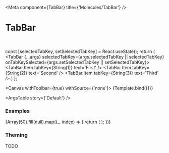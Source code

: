 

<Meta
  component={TabBar}
  title={'Molecules/TabBar'}
/>

# TabBar

<br/>

  const [selectedTabKey, setSelectedTabKey] = React.useState();
  return (
    <TabBar {...args} selectedTabKey={args.selectedTabKey || selectedTabKey} onTabKeySelected={args.setSelectedTabKey || setSelectedTabKey}>
      <TabBar.Item tabKey={String(1)} text='First' />
      <TabBar.Item tabKey={String(2)} text='Second' />
      <TabBar.Item tabKey={String(3)} text='Third' />
    </TabBar>
  )
};

<Canvas withToolbar={true} withSource={'none'}>
  <Story name='Default' args={{}}>
    {Template.bind({})}
  </Story>
</Canvas>

<ArgsTable story={'Default'} />

### Examples

<Canvas>
  <Story name='Content Alignment'>
    <TabBar contentAlignment={Alignment.Start} isFullWidth={false}>
      <TabBar.Item tabKey={String(1)} text='Left Aligned' />
    </TabBar>
    <TabBar contentAlignment={Alignment.Center} isFullWidth={false}>
      <TabBar.Item tabKey={String(1)} text='Center Aligned' />
    </TabBar>
    <TabBar contentAlignment={Alignment.End} isFullWidth={false}>
      <TabBar.Item tabKey={String(1)} text='Right Aligned' />
    </TabBar>
  </Story>
</Canvas>

<Canvas>
  <Story name='Full width'>
    <TabBar isFullWidth={true}>
      <TabBar.Item tabKey={String(1)} text='First' />
      <TabBar.Item tabKey={String(2)} text='Second' />
      <TabBar.Item tabKey={String(3)} text='Third' />
    </TabBar>
  </Story>
</Canvas>

<Canvas>
  <Story name='Full width with long text'>
    <TabBar isFullWidth={true}>
      <TabBar.Item tabKey={String(1)} text='First' />
      <TabBar.Item tabKey={String(2)} text='Second one is super long. I mean super, duper, extra long! Oh yeah, I really mean super alifragislistexpialodicious-ly long!' />
      <TabBar.Item tabKey={String(3)} text='Third' />
    </TabBar>
  </Story>
</Canvas>

<Canvas>
  <Story name='Long text'>
    <TabBar isFullWidth={false}>
      <TabBar.Item tabKey={String(1)} text='First' />
      <TabBar.Item tabKey={String(2)} text='Second one is super long. I mean super, duper, extra long! Oh yeah, I really mean super alifragislistexpialodicious-ly long!' />
      <TabBar.Item tabKey={String(3)} text='Third' />
    </TabBar>
  </Story>
</Canvas>

<Canvas>
  <Story name='Too many'>
    <TabBar>
      {Array(50).fill(null).map((_, index) => {
        return (
          <TabBar.Item key={index} tabKey={String(index)} text={`Tab ${index}`} />
        );
      })}
    </TabBar>
  </Story>
</Canvas>

### Theming

TODO
